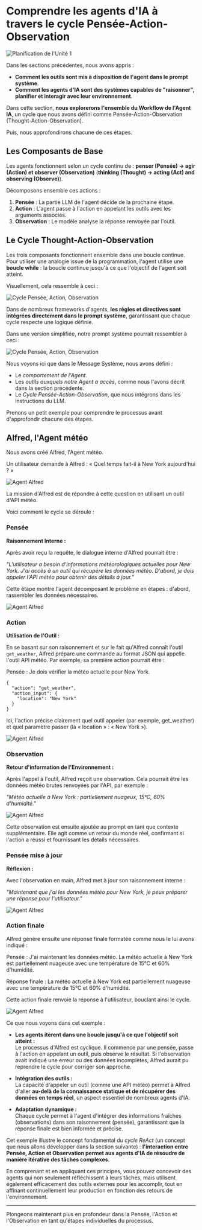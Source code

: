 # Comprendre les agents d'IA à travers le cycle Pensée-Action-Observation

<img src="https://huggingface.co/datasets/agents-course/course-images/resolve/main/en/unit1/whiteboard-check-3.jpg" alt="Planification de l'Unité 1"/>

Dans les sections précédentes, nous avons appris :

- **Comment les outils sont mis à disposition de l'agent dans le prompt système**.
- **Comment les agents d'IA sont des systèmes capables de "raisonner", planifier et interagir avec leur environnement**.

Dans cette section, **nous explorerons l'ensemble du Workflow de l'Agent IA**, un cycle que nous avons défini comme Pensée-Action-Observation (Thought-Action-Observation).

Puis, nous approfondirons chacune de ces étapes.

## Les Composants de Base

Les agents fonctionnent selon un cycle continu de : **penser (Pensée) → agir (Action) et observer (Observation)** (**thinking (Thought) → acting (Act) and observing (Observe)**).

Décomposons ensemble ces actions :

1. **Pensée** : La partie LLM de l'agent décide de la prochaine étape.
2. **Action** : L'agent passe à l'action en appelant les outils avec les arguments associés.
3. **Observation** : Le modèle analyse la réponse renvoyée par l'outil.

## Le Cycle Thought-Action-Observation

Les trois composants fonctionnent ensemble dans une boucle continue. Pour utiliser une analogie issue de la programmation, l'agent utilise une **boucle while** : la boucle continue jusqu'à ce que l'objectif de l'agent soit atteint.

Visuellement, cela ressemble à ceci :

<img src="https://huggingface.co/datasets/agents-course/course-images/resolve/main/en/unit1/AgentCycle.gif" alt="Cycle Pensée, Action, Observation"/>

Dans de nombreux frameworks d'agents, **les règles et directives sont intégrées directement dans le prompt système**, garantissant que chaque cycle respecte une logique définie.

Dans une version simplifiée, notre prompt système pourrait ressembler à ceci :

<img src="https://huggingface.co/datasets/agents-course/course-images/resolve/main/en/unit1/system_prompt_cycle.png" alt="Cycle Pensée, Action, Observation"/>

Nous voyons ici que dans le Message Système, nous avons défini :

- Le *comportement de l'Agent*.
- Les *outils auxquels notre Agent a accès*, comme nous l'avons décrit dans la section précédente.
- Le *Cycle Pensée-Action-Observation*, que nous intégrons dans les instructions du LLM.

Prenons un petit exemple pour comprendre le processus avant d'approfondir chacune des étapes.

## Alfred, l'Agent météo

Nous avons créé Alfred, l'Agent météo.

Un utilisateur demande à Alfred : « Quel temps fait-il à New York aujourd'hui ? »

<img src="https://huggingface.co/datasets/agents-course/course-images/resolve/main/en/unit1/alfred-agent.jpg" alt="Agent Alfred"/>

La mission d'Alfred est de répondre à cette question en utilisant un outil d'API météo.

Voici comment le cycle se déroule :

### Pensée

**Raisonnement Interne :**

Après avoir reçu la requête, le dialogue interne d'Alfred pourrait être :

*"L'utilisateur a besoin d'informations météorologiques actuelles pour New York. J'ai accès à un outil qui récupère les données météo. D'abord, je dois appeler l'API météo pour obtenir des détails à jour."*

Cette étape montre l'agent décomposant le problème en étapes : d'abord, rassembler les données nécessaires.

<img src="https://huggingface.co/datasets/agents-course/course-images/resolve/main/en/unit1/alfred-agent-1.jpg" alt="Agent Alfred"/>

### Action

**Utilisation de l'Outil :**

En se basant sur son raisonnement et sur le fait qu'Alfred connaît l'outil `get_weather`, Alfred prépare une commande au format JSON qui appelle l'outil API météo. Par exemple, sa première action pourrait être :

Pensée : Je dois vérifier la météo actuelle pour New York.

```
{
  "action": "get_weather",
  "action_input": {
    "location": "New York"
  }
}
```

Ici, l'action précise clairement quel outil appeler (par exemple, get_weather) et quel paramètre passer (la « location » : « New York »).

<img src="https://huggingface.co/datasets/agents-course/course-images/resolve/main/en/unit1/alfred-agent-2.jpg" alt="Agent Alfred"/>

### Observation

**Retour d'information de l'Environnement :**

Après l'appel à l'outil, Alfred reçoit une observation. Cela pourrait être les données météo brutes renvoyées par l'API, par exemple :

*"Météo actuelle à New York : partiellement nuageux, 15°C, 60% d'humidité."*

<img src="https://huggingface.co/datasets/agents-course/course-images/resolve/main/en/unit1/alfred-agent-3.jpg" alt="Agent Alfred"/>

Cette observation est ensuite ajoutée au prompt en tant que contexte supplémentaire. Elle agit comme un retour du monde réel, confirmant si l'action a réussi et fournissant les détails nécessaires.

### Pensée mise à jour

**Réflexion :**

Avec l'observation en main, Alfred met à jour son raisonnement interne :

*"Maintenant que j'ai les données météo pour New York, je peux préparer une réponse pour l'utilisateur."*

<img src="https://huggingface.co/datasets/agents-course/course-images/resolve/main/en/unit1/alfred-agent-4.jpg" alt="Agent Alfred"/>

### Action finale

Alfred génère ensuite une réponse finale formatée comme nous le lui avons indiqué :

Pensée : J'ai maintenant les données météo. La météo actuelle à New York est partiellement nuageuse avec une température de 15°C et 60% d'humidité.

Réponse finale : La météo actuelle à New York est partiellement nuageuse avec une température de 15°C et 60% d'humidité.

Cette action finale renvoie la réponse à l'utilisateur, bouclant ainsi le cycle.

<img src="https://huggingface.co/datasets/agents-course/course-images/resolve/main/en/unit1/alfred-agent-5.jpg" alt="Agent Alfred"/>

Ce que nous voyons dans cet exemple :

- **Les agents itèrent dans une boucle jusqu'à ce que l'objectif soit atteint :**  
  Le processus d'Alfred est cyclique. Il commence par une pensée, passe à l'action en appelant un outil, puis observe le résultat. Si l'observation avait indiqué une erreur ou des données incomplètes, Alfred aurait pu reprendre le cycle pour corriger son approche.
    
- **Intégration des outils :**  
  La capacité d'appeler un outil (comme une API météo) permet à Alfred d'aller **au-delà de la connaissance statique et de récupérer des données en temps réel**, un aspect essentiel de nombreux agents d'IA.

- **Adaptation dynamique :**  
  Chaque cycle permet à l'agent d'intégrer des informations fraîches (observations) dans son raisonnement (pensée), garantissant que la réponse finale est bien informée et précise.
    
Cet exemple illustre le concept fondamental du *cycle ReAct* (un concept que nous allons développer dans la section suivante) : **l'interaction entre Pensée, Action et Observation permet aux agents d'IA de résoudre de manière itérative des tâches complexes**.

En comprenant et en appliquant ces principes, vous pouvez concevoir des agents qui non seulement réfléchissent à leurs tâches, mais utilisent également efficacement des outils externes pour les accomplir, tout en affinant continuellement leur production en fonction des retours de l'environnement.

---

Plongeons maintenant plus en profondeur dans la Pensée, l'Action et l'Observation en tant qu'étapes individuelles du processus.
